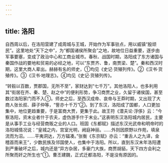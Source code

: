 ```yaml
---
---
---
```

title: 洛阳
---



自西周以后，在洛阳营建了成周城与王城，开始作为军事驻点，用以威镇“殷顽民”。这里地处“天下之中”，为“都国诸侯所聚会”之地，故地位日益重要，逐步由军事要塞，变成了政治中心和工商业城市。春秋、战国时期，洛阳成了东方诸国与秦国作战的要地和贸易的必经之地，可以“东贾齐、鲁，南贾梁、楚”。秦和西汉时期，这里大商人辈出。赫赫有名的师史，①均见《史记·货殖列传》。②《汉书·货殖传》。③《汉书·地理志》。④均见《史记·货殖列传》。

“转毂以百数，贾郡国，无所不至”，家财达到“七千万”。其他洛阳人，也多利用其“街居在齐、秦、楚、赵之中”的便利形势，争习商贾之业，久留于诸侯国，甚至数过洛阳家门而不入①。师史之后，至西汉成帝、哀帝与王莽时期，又出现了大商人张长叔、薛子仲等，“訾亦十千万”②。到了东汉，洛阳成了国都，人口更加集中，地位更趋重要，于是富商大贾，更集于此。故王符《潜夫论·浮侈》云：“今察洛阳，资末业者什于农夫，虚伪游手什于末业。”这表明东汉洛阳城内居民，主要是从事手工业与经营商贩之业的人口。班固《东都赋》描述东汉光武帝和明帝时的洛阳城情况说：“皇城之内，宫室光明，阙庭神丽。……外则因原野以作苑，填泉流而为沼。……平夷洞达，万方辐凑。”张衡《东京赋》亦云：“重舌人之九译，金稽首而来王”，少数民族及邻国使人，也集中于洛阳。所以，直到东汉末年洛阳遭到严重破坏之后，城内还是“异方杂居，多豪门大族，商贾胡貊，天下四方会利之所聚而奸之所生也”①。曹丕建魏，正式迁都洛阳，不是没有原因的。